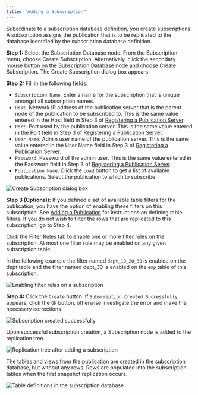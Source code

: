 ```yaml
---
title: "Adding a Subscription"
---
```


<div id="adding_subscription" class="registered_link"></div>


Subordinate to a subscription database definition, you create subscriptions. A subscription assigns the publication that is to be replicated to the database identified by the subscription database definition.

**Step 1:** Select the Subscription Database node. From the Subscription menu, choose Create Subscription. Alternatively, click the secondary mouse button on the Subscription Database node and choose Create Subscription. The Create Subscription dialog box appears.

**Step 2:** Fill in the following fields:

-   `Subscription Name`. Enter a name for the subscription that is unique amongst all subscription names.
-   `Host`. Network IP address of the publication server that is the parent node of the publication to be subscribed to. This is the same value entered in the Host field in Step 3 of [Registering a Publication Server](../../05_smr_operation/02_creating_publication/#registering_publication_server).
-   `Port`. Port used by the publication server. This is the same value entered in the Port field in Step 3 of [Registering a Publication Server](../../05_smr_operation/02_creating_publication/#registering_publication_server).
-   `User Name`. Admin user name of the publication server. This is the same value entered in the User Name field in Step 3 of [Registering a Publication Server](../../05_smr_operation/02_creating_publication/#registering_publication_server).
-   `Password`. Password of the admin user. This is the same value entered in the Password field in Step 3 of [Registering a Publication Server](../../05_smr_operation/02_creating_publication/#registering_publication_server).
-   `Publication Name`. Click the `Load` button to get a list of available publications. Select the publication to which to subscribe.

![Create Subscription dialog box](/../../images/image84.png)

**Step 3 (Optional):** If you defined a set of available table filters for the publication, you have the option of enabling these filters on this subscription. See [Adding a Publication](../../05_smr_operation/02_creating_publication/#adding_publication) for instructions on defining table filters. If you do not wish to filter the rows that are replicated to this subscription, go to Step 4.

Click the Filter Rules tab to enable one or more filter rules on the subscription. At most one filter rule may be enabled on any given subscription table.

In the following example the filter named `dept_10_20_30` is enabled on the dept table and the filter named dept\_30 is enabled on the `emp` table of this subscription.

![Enabling filter rules on a subscription](/../../images/image85.png)

**Step 4:** Click the `Create` button. If `Subscription Created Successfully` appears, click the `OK` button, otherwise investigate the error and make the necessary corrections.

![Subscription created successfully](/../../images/image86.png)

Upon successful subscription creation, a Subscription node is added to the replication tree.

![Replication tree after adding a subscription](/../../images/image87.png)

The tables and views from the publication are created in the subscription database, but without any rows. Rows are populated into the subscription tables when the first snapshot replication occurs.

![Table definitions in the subscription database](/../../images/image88.png)
